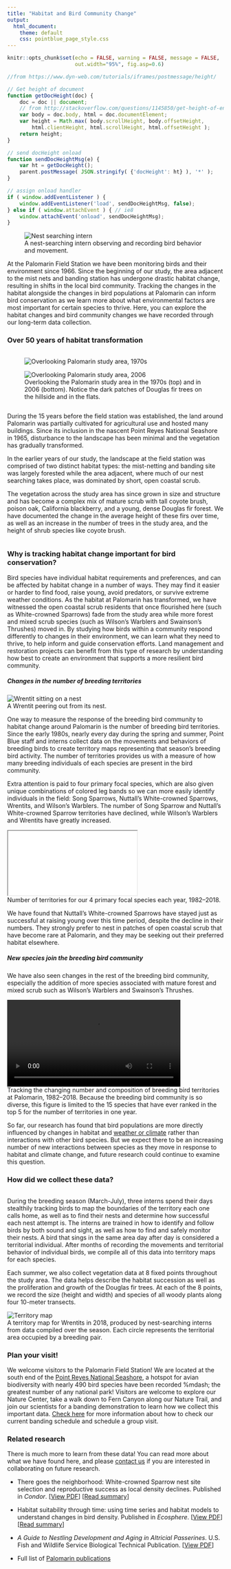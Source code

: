 ```yaml
---
title: "Habitat and Bird Community Change"
output: 
  html_document:
    theme: default
    css: pointblue_page_style.css
---
```


```r
knitr::opts_chunk$set(echo = FALSE, warning = FALSE, message = FALSE, 
                      out.width="95%", fig.asp=0.6)
```

```js
//from https://www.dyn-web.com/tutorials/iframes/postmessage/height/

// Get height of document
function getDocHeight(doc) {
    doc = doc || document;
    // from http://stackoverflow.com/questions/1145850/get-height-of-entire-document-with-javascript
    var body = doc.body, html = doc.documentElement;
    var height = Math.max( body.scrollHeight, body.offsetHeight, 
        html.clientHeight, html.scrollHeight, html.offsetHeight );
    return height;
}

// send docHeight onload
function sendDocHeightMsg(e) {
    var ht = getDocHeight();
    parent.postMessage( JSON.stringify( {'docHeight': ht} ), '*' );
}

// assign onload handler 
if ( window.addEventListener ) {
    window.addEventListener('load', sendDocHeightMsg, false);
} else if ( window.attachEvent ) { // ie8
    window.attachEvent('onload', sendDocHeightMsg);
}
```
<figure>
![](../images/habitat/gridding_caption.png "Nest searching intern")
<figcaption>
A nest-searching intern observing and recording bird behavior and movement.
</figcaption>
</figure>

At the Palomarin Field Station we have been monitoring birds and their environment since 1966. Since the beginning of our study, the area adjacent to the mist nets and banding station has undergone drastic habitat change, resulting in shifts in the local bird community. Tracking the changes in the habitat alongside the changes in bird populations at Palomarin can inform bird conservation as we learn more about what environmental factors are most important for certain species to thrive. Here, you can explore the habitat changes and bird community changes we have recorded through our long-term data collection.

### Over 50 years of habitat transformation
<div class="row">  
<div class="column">  
<figure>
![](../images/habitat/early70s_from_ridge_caption.png "Overlooking Palomarin study area, 1970s")

![](../images/habitat/palo_overview_2006_caption.png "Overlooking Palomarin study area, 2006")
<figcaption>
<figcaption>
Overlooking the Palomarin study area in the 1970s (top) and in 2006 (bottom). Notice the dark patches of Douglas fir trees on the hillside and in the flats.
</figcaption>
</figure>
</div>
<div class="column">
During the 15 years before the field station was established, the land around Palomarin was partially cultivated for agricultural use and hosted many buildings. Since its inclusion in the nascent Point Reyes National Seashore in 1965, disturbance to the landscape has been minimal and the vegetation has gradually transformed.  

In the earlier years of our study, the landscape at the field station was comprised of two distinct habitat types: the mist-netting and banding site was largely forested while the area adjacent, where much of our nest searching takes place, was dominated by short, open coastal scrub.  

The vegetation across the study area has since grown in size and structure and has become a complex mix of mature scrub with tall coyote brush, poison oak, California blackberry, and a young, dense Douglas fir forest. We have documented the change in the average height of these firs over time, as well as an increase in the number of trees in the study area, and the height of shrub species like coyote brush.
</div>
</div>

<!-- <iframe src="widget/graph_annual_vegheight.html"></iframe> -->
<!-- <figcaption> -->
<!-- Mean height (and standard error) of Douglas fir trees at Palomarin, 1983&ndash;2018. -->
<!-- </figcaption> -->

### Why is tracking habitat change important for bird conservation?

Bird species have individual habitat requirements and preferences, and can be affected by habitat change in a number of ways. They may find it easier or harder to find food, raise young, avoid predators, or survive extreme weather conditions. As the habitat at Palomarin has transformed, we have witnessed the open coastal scrub residents that once flourished here (such as White-crowned Sparrows) fade from the study area while more forest and mixed scrub species (such as Wilson's Warblers and Swainson's Thrushes) moved in. By studying how birds within a community respond differently to changes in their environment, we can learn what they need to thrive, to help inform and guide conservation efforts. Land management and restoration projects can benefit from this type of research by understanding how best to create an environment that supports a more resilient bird community. 

##### Changes in the number of breeding territories

<div class="row">  
<div class="column-margin-right">  
![](../images/habitat/WREN23_byDennisJongsomjit_caption.png "Wrentit sitting on a nest")
<figcaption>
A Wrentit peering out from its nest. 
</figcaption>
</div>
<div class="column">
One way to measure the response of the breeding bird community to habitat change around Palomarin is the number of breeding bird territories. Since the early 1980s, nearly every day during the spring and summer, Point Blue staff and interns collect data on the movements and behaviors of breeding birds to create territory maps representing that season’s breeding bird activity. The number of territories provides us with a measure of how many breeding individuals of each species are present in the bird community.

Extra attention is paid to four primary focal species, which are also given unique combinations of colored leg bands so we can more easily identify individuals in the field: Song Sparrows, Nuttall’s White-crowned Sparrows, Wrentits, and Wilson’s Warblers. The number of Song Sparrow and Nuttall’s White-crowned Sparrow territories have declined, while Wilson’s Warblers and Wrentits have greatly increased.
</div>
</div>

<iframe src="widget/graph_annual_territories.html"></iframe>
<figcaption>
Number of territories for our 4 primary focal species each year, 1982&ndash;2018.
</figcaption>

We have found that Nuttall's White-crowned Sparrows have stayed just as successful at raising young over this time period, despite the decline in their numbers. They strongly prefer to nest in patches of open coastal scrub that have become rare at Palomarin, and they may be seeking out their preferred habitat elsewhere. 

##### New species join the breeding bird community

We have also seen changes in the rest of the breeding bird community, especially the addition of more species associated with mature forest and mixed scrub such as Wilson's Warblers and Swainson's Thrushes.

<video class="center" width="80%" controls>
  <source src="../images/habitat/territory_trends_animated.mp4" type="video/mp4">
Your browser does not support the video tag.
</video>
<figcaption>
Tracking the changing number and composition of breeding bird territories at Palomarin, 1982&ndash;2018. Because the breeding bird community is so diverse, this figure is limited to the 15 species that have ever ranked in the top 5 for the number of territories in one year.
</figcaption>

So far, our research has found that bird populations are more directly influenced by changes in habitat and [weather or climate](https://www.pointblue.org/our-work/keystone-datasets/tracking-a-changing-climate/) rather than interactions with other bird species. But we expect there to be an increasing number of new interactions between species as they move in response to habitat and climate change, and future research could continue to examine this question.

### How did we collect these data?

<div class="row">  
<div class="column">  
During the breeding season (March-July), three interns spend their days stealthily tracking birds to map the boundaries of the territory each one calls home, as well as to find their nests and determine how successful each nest attempt is. The interns are trained in how to identify and follow birds by both sound and sight, as well as how to find and safely monitor their nests. A bird that sings in the same area day after day is considered a territorial individual. After months of recording the movements and territorial behavior of individual birds, we compile all of this data into territory maps for each species. 

Each summer, we also collect vegetation data at 8 fixed points throughout the study area. The data helps describe the habitat succession as well as the proliferation and growth of the Douglas fir trees. At each of the 8 points, we record the size (height and width) and species of all woody plants along four 10-meter transects.
</div>
<div class="column-margin-left">
![](../images/habitat/G2_brood2maps_18_caption.png "Territory map")
<figcaption>
A territory map for Wrentits in 2018, produced by nest-searching interns from data compiled over the season. Each circle represents the territorial area occupied by a breeding pair. 
</figcaption>
</div>
</div>

### Plan your visit!
We welcome visitors to the Palomarin Field Station! We are located at the south end of the [Point Reyes National Seashore](https://www.nps.gov/pore/index.htm){target="_blank"}, a hotspot for avian biodiversity with nearly 490 bird species have been recorded %mdash; the greatest number of any national park! Visitors are welcome to explore our Nature Center, take a walk down to Fern Canyon along our Nature Trail, and join our scientists for a banding demonstration to learn how we collect this important data. [Check here](https://www.pointblue.org/about-us/contact-visit-us/){target="_blank"} for more information about how to check our current banding schedule and schedule a group visit.

### Related research
There is much more to learn from these data! You can read more about what we have found here, and please [contact us](mailto:kdybala@pointblue.org) if you are interested in collaborating on future research.

* There goes the neighborhood: White-crowned Sparrow nest site selection and reproductive success as local density declines. Published in *Condor*. [[View PDF](http://www.prbo.org/refs/files/12504_ElizabethL.Porzig2018.pdf){target="_blank"}] [[Read summary](http://pointblue.org/wp-content/uploads/2018/06/2018_pubbrief_White-crownedSParrowhabitatchoices_Porzig_Condor.pdf){target="_blank"}] 

* Habitat suitability through time: using time series and habitat models to understand changes in bird density. Published in *Ecosphere*. [[View PDF](http://pointblue.org/wp-content/uploads/2018/06/Porzig_et_al_2014.pdf){target="_blank"}] [[Read summary](http://pointblue.org/wp-content/uploads/2018/06/2016_pubbrief_Palo-community_Porzig_etal_Ecosphere.pdf){target="_blank"}]

* *A Guide to Nestling Development and Aging in Altricial Passerines*. U.S. Fish and Wildlife Service Biological Technical Publication. [[View PDF](https://digitalcommons.unl.edu/cgi/viewcontent.cgi?article=1160&context=usfwspubs){target="_blank"}]

* Full list of [Palomarin publications](https://sites.google.com/pointblue.org/palomarinresources/publications){target="_blank"}